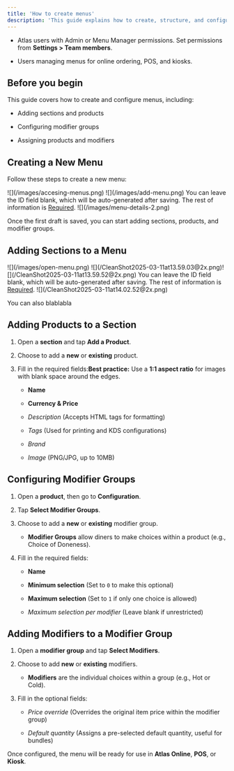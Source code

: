 ```yaml
---
title: 'How to create menus'
description: 'This guide explains how to create, structure, and configure menus in Atlas, including adding sections, products, and modifier groups.'
---
```


* Atlas users with Admin or Menu Manager permissions. Set permissions from **Settings > Team members**.

* Users managing menus for online ordering, POS, and kiosks.

## Before you begin

This guide covers how to create and configure menus, including:

* Adding sections and products

* Configuring modifier groups

* Assigning products and modifiers

## Creating a New Menu

Follow these steps to create a new menu:

<Steps>
  <Step title="Open the side bar menu, and tap on &#x22;Menu Builder&#x22; > &#x22;Menus&#x22;">
    ![](/images/accesing-menus.png)
  </Step>

  <Step title="On the top-right corner, tap &#x22;Add Menu&#x22;">
    ![](/images/add-menu.png)
  </Step>

  <Step title="In the next modal, add the details of your new menu > Tap on &#x22;Save to draft&#x22;">
    You can leave the ID field blank, which will be auto-generated after saving. The rest of information is <u>Required</u>.
    ![](/images/menu-details-2.png)
  </Step>
</Steps>

Once the first draft is saved, you can start adding sections, products, and modifier groups.

## Adding Sections to a Menu

<Steps>
  <Step title="On the menus list: Navigate to the brand folder > Tap on the three dots next to the menu > Tap on &#x22;Edit&#x22;">
    ![](/images/open-menu.png)
  </Step>

  <Step title="On the left of your screen, tap on &#x22;Add a section&#x22; to add new or existing sections">
    ![](/CleanShot2025-03-11at13.59.03@2x.png)![](/CleanShot2025-03-11at13.59.52@2x.png)
  </Step>

  <Step title="In the next modal, add the details of your new section > Tap on &#x22;Save&#x22;">
    You can leave the ID field blank, which will be auto-generated after saving. The rest of information is <u>Required</u>.
    ![](/CleanShot2025-03-11at14.02.52@2x.png)
  </Step>
</Steps>

You can also blablabla

## Adding Products to a Section

1. Open a **section** and tap **Add a Product**.

2. Choose to add a **new** or **existing** product.

3. Fill in the required fields:**Best practice:** Use a **1:1 aspect ratio** for images with blank space around the edges.

   * **Name**

   * **Currency & Price**

   * *Description* (Accepts HTML tags for formatting)

   * *Tags* (Used for printing and KDS configurations)

   * *Brand*

   * *Image* (PNG/JPG, up to 10MB)

## Configuring Modifier Groups

1. Open a **product**, then go to **Configuration**.

2. Tap **Select Modifier Groups**.

3. Choose to add a **new** or **existing** modifier group.

   * **Modifier Groups** allow diners to make choices within a product (e.g., Choice of Doneness).

4. Fill in the required fields:

   * **Name**

   * **Minimum selection** (Set to `0` to make this optional)

   * **Maximum selection** (Set to `1` if only one choice is allowed)

   * *Maximum selection per modifier* (Leave blank if unrestricted)

## Adding Modifiers to a Modifier Group

1. Open a **modifier group** and tap **Select Modifiers**.

2. Choose to add **new** or **existing** modifiers.

   * **Modifiers** are the individual choices within a group (e.g., Hot or Cold).

3. Fill in the optional fields:

   * *Price override* (Overrides the original item price within the modifier group)

   * *Default quantity* (Assigns a pre-selected default quantity, useful for bundles)

Once configured, the menu will be ready for use in **Atlas Online**, **POS**, or **Kiosk**.